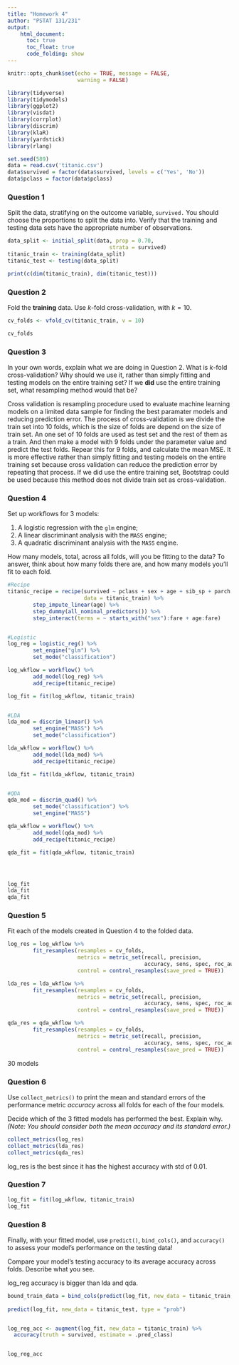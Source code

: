 ```yaml
---
title: "Homework 4"
author: "PSTAT 131/231"
output:
    html_document:
      toc: true
      toc_float: true
      code_folding: show
---
```


```r
knitr::opts_chunk$set(echo = TRUE, message = FALSE,
                      warning = FALSE)
```


```r

library(tidyverse)
library(tidymodels)
library(ggplot2)
library(visdat)
library(corrplot)
library(discrim)
library(klaR)
library(yardstick)
library(rlang)

set.seed(589)
data = read.csv('titanic.csv')
data$survived = factor(data$survived, levels = c('Yes', 'No'))
data$pclass = factor(data$pclass)

```





### Question 1

Split the data, stratifying on the outcome variable, `survived.`  You should choose the proportions to split the data into. Verify that the training and testing data sets have the appropriate number of observations. 


```r

data_split <- initial_split(data, prop = 0.70,
                                strata = survived)
titanic_train <- training(data_split)
titanic_test <- testing(data_split)

print(c(dim(titanic_train), dim(titanic_test)))

```




### Question 2

Fold the **training** data. Use *k*-fold cross-validation, with $k = 10$.

```r

cv_folds <- vfold_cv(titanic_train, v = 10)

cv_folds
```


### Question 3

In your own words, explain what we are doing in Question 2. What is *k*-fold cross-validation? Why should we use it, rather than simply fitting and testing models on the entire training set? If we **did** use the entire training set, what resampling method would that be?


   
   
Cross validation is resampling procedure used to evaluate machine learning models on a limited data sample for finding the best paramater models and reducing prediction error. The process of cross-validation is we divide the train set into 10 folds, which is the size of folds are depend on the size of train set. An one set of 10 folds are used as test set and the rest of them as a train. And then make a model with 9 folds under the parameter value and predict the test folds. Repear this for 9 folds, and calculate the mean MSE. It is more effective rather than simply fitting and testing models on the entire training set because cross validation can reduce the prediction error by repeating that process. If we did use the entire training set, Bootstrap could be used because this method does not divide train set as cross-validation.





### Question 4

Set up workflows for 3 models:

1. A logistic regression with the `glm` engine;
2. A linear discriminant analysis with the `MASS` engine;
3. A quadratic discriminant analysis with the `MASS` engine.

How many models, total, across all folds, will you be fitting to the data? To answer, think about how many folds there are, and how many models you'll fit to each fold.

```r
#Recipe
titanic_recipe = recipe(survived ~ pclass + sex + age + sib_sp + parch + fare, 
                        data = titanic_train) %>%
        step_impute_linear(age) %>%
        step_dummy(all_nominal_predictors()) %>%
        step_interact(terms = ~ starts_with("sex"):fare + age:fare)


#Logistic
log_reg = logistic_reg() %>% 
        set_engine("glm") %>% 
        set_mode("classification")

log_wkflow = workflow() %>% 
        add_model(log_reg) %>% 
        add_recipe(titanic_recipe)

log_fit = fit(log_wkflow, titanic_train)


#LDA
lda_mod = discrim_linear() %>%
        set_engine("MASS") %>%
        set_mode("classification")

lda_wkflow = workflow() %>% 
        add_model(lda_mod) %>% 
        add_recipe(titanic_recipe)

lda_fit = fit(lda_wkflow, titanic_train)


#QDA
qda_mod = discrim_quad() %>% 
        set_mode("classification") %>% 
        set_engine("MASS")

qda_wkflow = workflow() %>% 
        add_model(qda_mod) %>% 
        add_recipe(titanic_recipe)

qda_fit = fit(qda_wkflow, titanic_train)




log_fit
lda_fit
qda_fit


```






### Question 5

Fit each of the models created in Question 4 to the folded data.

```r
log_res = log_wkflow %>% 
        fit_resamples(resamples = cv_folds, 
                      metrics = metric_set(recall, precision, 
                                           accuracy, sens, spec, roc_auc),
                      control = control_resamples(save_pred = TRUE)) 

lda_res = lda_wkflow %>%
        fit_resamples(resamples = cv_folds,
                      metrics = metric_set(recall, precision, 
                                           accuracy, sens, spec, roc_auc),
                      control = control_resamples(save_pred = TRUE))

qda_res = qda_wkflow %>%
        fit_resamples(resamples = cv_folds,
                      metrics = metric_set(recall, precision, 
                                           accuracy, sens, spec, roc_auc),
                      control = control_resamples(save_pred = TRUE))
```

30 models 

### Question 6

Use `collect_metrics()` to print the mean and standard errors of the performance metric *accuracy* across all folds for each of the four models.

Decide which of the 3 fitted models has performed the best. Explain why. *(Note: You should consider both the mean accuracy and its standard error.)*


```r
collect_metrics(log_res)
collect_metrics(lda_res)
collect_metrics(qda_res)


```
log_res is the best since it has the highest accuracy with std of 0.01.

### Question 7

```r
log_fit = fit(log_wkflow, titanic_train)
log_fit

```


### Question 8

Finally, with your fitted model, use `predict()`, `bind_cols()`, and `accuracy()` to assess your model’s performance on the testing data!

Compare your model’s testing accuracy to its average accuracy across folds. Describe what you see.

log_reg accuracy is bigger than lda and qda. 

```r
bound_train_data = bind_cols(predict(log_fit, new_data = titanic_train, type = "class"))
                             
predict(log_fit, new_data = titanic_test, type = "prob")


log_reg_acc <- augment(log_fit, new_data = titanic_train) %>%
  accuracy(truth = survived, estimate = .pred_class)


log_reg_acc

```
































